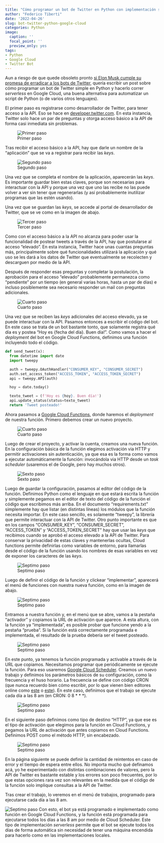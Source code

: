 ```yaml
---
title: "Cómo programar un bot de Twitter en Python con implementación serverless en Google Cloud"
author: "Federico Tiberti"
date: '2022-04-26'
slug: bot-twitter-python-google-cloud
categories: Python
image:
  caption: ''
  focal_point: ''
  preview_only: yes
tags:
- Python
- Google Cloud
- Twitter Bot
---
```


Aun a riesgo de que quede obsoleto pronto [si Elon Musk cumple su promesa de erradicar a los bots de Twitter](https://www.elfinanciero.com.mx/tech/2022/04/25/adios-a-los-bots-elon-musk-reafirma-que-buscara-desaparecer-el-spam-tras-compra-de-twitter/), quería escribir un post sobre cómo programar un bot de Twitter simple en Python y hacerlo correr *serverless* en Google Cloud, una buena alternativa para automatizar un script de Python (o de varios otros lenguajes). 

El primer paso es registrarse como desarrollador de Twitter, para tener acceso a la API. Eso se hace en [developer.twitter.com](https://developer.twitter.com/). En esta instancia, Twitter solo hace un par de preguntas y otorga acceso básico a la API de forma casi inmediata sin problemas.

![Primer paso](images/essential_access_step_1.png)

Tras recibir el acceso básico a la API, hay que darle un nombre de la "aplicación" que se va a registrar para recibir las *keys*. 

![Segundo paso](images/get_keys_step_2.png)

Una vez que se completa el nombre de la aplicación, aparecerán las *keys*. Es importante guardar bien estas claves, porque son necesarias para interactuar con la API y porque una vez que uno las recibe no las puede volver a ver sin tener que regenerarlas (y así probablemente inutilizar programas que las estén usando).

Una vez que se guardan las *keys*, se accede al portal de desarrollador de Twitter, que se ve como en la imagen de abajo.

![Tercer paso](images/developer_portal_essential_step_3.png)

Como con el acceso básico a la API no alcanza para poder usar la funcionalidad de postear tweets a través de la API, hay que postularse al acceso "elevado". En esta instancia, Twitter hace unas cuantas preguntas más, principalmente sobre qué funcionalidades utilizará la aplicación y qué uso se les dará a los datos de Twitter que eventualmente se recolecten y descarguen por medio de la API. 

Después de responder esas preguntas y completar la postulación, la aprobación para el acceso "elevado" probablemente permanezca como "pendiente" por un tiempo (en general varias horas, hasta un par de días) e incluso posiblemente sea necesario responder un mail con preguntas adicionales.


![Cuarto paso](images/elevated_access_pending_step_4.png)

Una vez que se reciben las *keys* adicionales del acceso elevado, ya se puede interactuar con la API. Pasamos entonces a escribir el código del bot. En este caso se trata de un bot bastante tonto, que solamente registra qué día es y postea "Hoy es {fecha del día}. Buen día!". Como vamos a hacer el *deployment* del bot en Google Cloud Functions, definimos una función incluyendo todo el código.

```python
def send_tweet(x):
  from datetime import date
  import tweepy

  auth = tweepy.OAuthHandler("CONSUMER_KEY", "CONSUMER_SECRET")
  auth.set_access_token("ACCESS_TOKEN", "ACCESS_TOKEN_SECRET")
  api = tweepy.API(auth)

  hoy = date.today()

  texto_tweet = (f'Hoy es {hoy}. Buen día!')
  api.update_status(status=texto_tweet)
  return 'Tweet posteado!'
```

Ahora pasamos a [Google Cloud Functions](https://console.cloud.google.com/functions?hl=es), donde haremos el *deployment* de nuestra función. Primero debemos crear un nuevo proyecto.

![Cuarto paso](images/crear_proyecto_cloud_functions_step_5.png)

Luego de crear el proyecto, y activar la cuenta, creamos una nueva función. En la configuración básica de la función elegimos activación via HTTP y permitir activaciones sin autenticación, ya que esa es la forma como vamos a ejecutar automáticamente la función: invocándola via HTTP desde un *task scheduler* (usaremos el de Google, pero hay muchos otros).

![Sexto paso](images/basic_settings_function_step_6.png)

Luego de guardar la configuración, pasamos al editor del código de la función. Definimos Python como el lenguaje en que estará escrita la función y simplemente pegamos en el editor de texto del código de la función el código que escribimos más arriba. En el documento "requirements.txt" simplemente hay que listar (en distintas líneas) los módulos que la función necesita importar. En este caso sencillo, es solamente "tweepy", la librería que permite interactuar con la API de Twitter. Otro punto importante es que en los campos "CONSUMER_KEY", "CONSUMER_SECRET", "ACCESS_TOKEN" y "ACCESS_TOKEN_SECRET" hay que usar las *keys* que recibimos cuando se aprobó el acceso elevado a la API de Twitter. Para conservar la privacidad de estas claves y mantenerlas ocultas, Cloud functions permite definirlas como variables de entorno, para llamarlas desde el código de la función usando los nombres de esas variables en vez de exponer los caracteres de las *keys*.

![Septimo paso](images/codigo_funcion_step_7.png)

Luego de definir el código de la función y clickear "implementar", aparecerá el menú de funciones con nuestra nueva función, como en la imagen de abajo. 

![Septimo paso](images/menu_funciones_step_8.png)

Entramos a nuestra función y, en el menú que se abre, vamos a la pestaña "activador" y copiamos la URL de activación que aparece. A esta altura, con la función ya "implementada", es posible probar que funcione yendo a la pestaña "prueba". Si la función está correctamente programada e implementada, el resultado de la prueba debería ser el tweet posteado.


![Septimo paso](images/url_activacion_step_9.png)

En este punto, ya tenemos la función programada y activable a través de la URL que copiamos. Necesitamos programar que periódicamente se ejecute la función. Para eso usaremos [Google Cloud Scheduler](https://cloud.google.com/scheduler?hl=es). Creamos un nuevo trabajo y definimos los parámetros básicos de su configuración, como la frecuencia y el huso horario. La frecuencia se define con código CRON (que nunca recuerdo bien cómo escribir, por lo que vienen bien editores online como [este](https://crontab.cronhub.io/) o [este](https://crontab.guru/)). En este caso, definimos que el trabajo se ejecute cada día a las 8 am (en CRON: 0 8 * * *).


![Septimo paso](images/setup_cron_job_step_10.png)

En el siguiente paso definimos como tipo de destino "HTTP", ya que ese es el tipo de activación que elegimos para la función en Cloud Functions, y pegamos la URL de activación que antes copiamos en Cloud Functions. Definimos POST como el método HTTP, sin encabezado.

![Septimo paso](images/setup_cron_job_2_step_11.png)

En la página siguiente se puede definir la cantidad de reintentos en caso de error y el tiempo de espera entre ellos. No importa mucho qué definamos acá, yo he experimentado con distintas combinaciones de valores, pero la API de Twitter es bastante estable y los errores son poco frecuentes, por lo que estas opciones rara vez son relevantes en la medida que el código de la función solo implique consultas a la API de Twitter.

Tras crear el trabajo, lo veremos en el menú de trabajos, programado para ejecutarse cada día a las 8 am.

![Septimo paso](images/cloud_scheduler_menu_step_12.png)
Con esto, el bot ya está programado e implementado como función en Google Cloud Functions, y la función está programada para ejecutarse todos los días a las 8 am por medio de Cloud Scheduler. Este tipo de implementación *serverless* permite que el bot se ejecute todos los días de forma automática sin necesidad de tener una máquina encendida para hacerlo como en las implementaciones locales.








